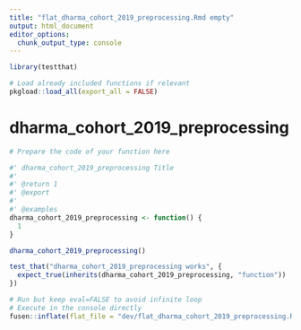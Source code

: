 ```yaml
---
title: "flat_dharma_cohort_2019_preprocessing.Rmd empty"
output: html_document
editor_options: 
  chunk_output_type: console
---
```


```r
library(testthat)
```

```r
# Load already included functions if relevant
pkgload::load_all(export_all = FALSE)
```

# dharma_cohort_2019_preprocessing

```r
# Prepare the code of your function here
```

```r
#' dharma_cohort_2019_preprocessing Title
#'
#' @return 1
#' @export
#'
#' @examples
dharma_cohort_2019_preprocessing <- function() {
  1
}
```

```r
dharma_cohort_2019_preprocessing()
```

```r
test_that("dharma_cohort_2019_preprocessing works", {
  expect_true(inherits(dharma_cohort_2019_preprocessing, "function"))
})
```


```r
# Run but keep eval=FALSE to avoid infinite loop
# Execute in the console directly
fusen::inflate(flat_file = "dev/flat_dharma_cohort_2019_preprocessing.Rmd", vignette_name = "Go further")
```

